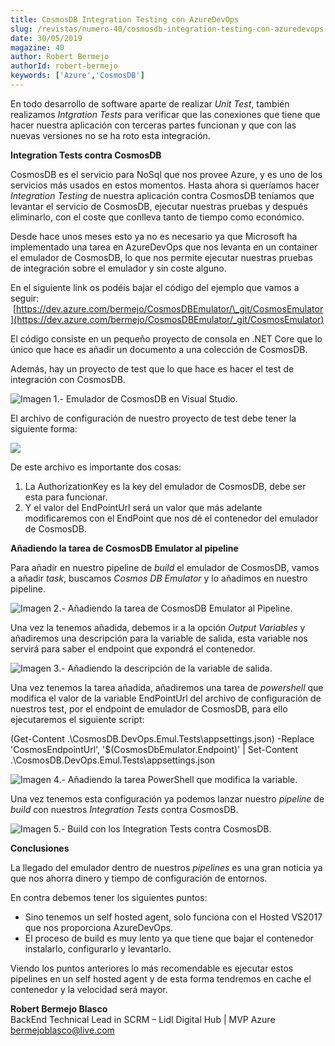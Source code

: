 ```yaml
---
title: CosmosDB Integration Testing con AzureDevOps
slug: /revistas/numero-40/cosmosdb-integration-testing-con-azuredevops
date: 30/05/2019
magazine: 40
author: Robert Bermejo
authorId: robert-bermejo
keywords: ['Azure','CosmosDB']
---
```






En todo desarrollo de software aparte de realizar *Unit Test*, también realizamos *Intgration Tests* para verificar que las conexiones que tiene que hacer nuestra aplicación con terceras partes funcionan y que con las nuevas versiones no se ha roto esta integración.

**Integration Tests contra CosmosDB**

CosmosDB es el servicio para NoSql que nos provee Azure, y es uno de los servicios más usados en estos momentos. Hasta ahora si queríamos hacer *Integration Testing* de nuestra aplicación contra CosmosDB teníamos que levantar el servicio de CosmosDB, ejecutar nuestras pruebas y después eliminarlo, con el coste que conlleva tanto de tiempo como económico.

Desde hace unos meses esto ya no es necesario ya que Microsoft ha implementado una tarea en AzureDevOps que nos levanta en un container el emulador de CosmosDB, lo que nos permite ejecutar nuestras pruebas de integración sobre el emulador y sin coste alguno.

En el siguiente link os podéis bajar el código del ejemplo que vamos a seguir:  [https://dev.azure.com/bermejo/CosmosDBEmulator/\_git/CosmosEmulator](https://dev.azure.com/bermejo/CosmosDBEmulator/_git/CosmosEmulator)

El código consiste en un pequeño proyecto de consola en .NET Core que lo único que hace es añadir un documento a una colección de CosmosDB.

Además, hay un proyecto de test que lo que hace es hacer el test de integración con CosmosDB.

![Imagen 1.- Emulador de CosmosDB en Visual Studio.](../../../images/numero40/cosmosdb-integration-testing-con-azuredevops/image1.png)

El archivo de configuración de nuestro proyecto de test debe tener la siguiente forma:

![](../../../images/numero40/cosmosdb-integration-testing-con-azuredevops/image2.png)

De este archivo es importante dos cosas:

1. La AuthorizationKey es la key del emulador de CosmosDB, debe ser esta para funcionar.
2. Y el valor del EndPointUrl será un valor que más adelante modificaremos con el EndPoint que nos dé el contenedor del emulador de CosmosDB.


**Añadiendo la tarea de CosmosDB Emulator al pipeline**

Para añadir en nuestro pipeline de *build* el emulador de CosmosDB, vamos a añadir *task*, buscamos *Cosmos DB Emulator* y lo añadimos en nuestro pipeline.

![Imagen 2.- Añadiendo la tarea de CosmosDB Emulator al Pipeline.](../../../images/numero40/cosmosdb-integration-testing-con-azuredevops/image3.png)

Una vez la tenemos añadida, debemos ir a la opción *Output Variables* y añadiremos una descripción para la variable de salida, esta variable nos servirá para saber el endpoint que expondrá el contenedor.​

![Imagen 3.- Añadiendo la descripción de la variable de salida.](../../../images/numero40/cosmosdb-integration-testing-con-azuredevops/image4.png)

Una vez tenemos la tarea añadida, añadiremos una tarea de *powershell* que modifica el valor de la variable EndPointUrl del archivo de configuración de nuestros test, por el endpoint de emulador de CosmosDB, para ello ejecutaremos el siguiente script:

(Get-Content .\CosmosDB.DevOps.Emul.Tests\appsettings.json) -Replace 'CosmosEndpointUrl', '$(CosmosDbEmulator.Endpoint)' | Set-Content .\CosmosDB.DevOps.Emul.Tests\appsettings.json

![Imagen 4.- Añadiendo la tarea PowerShell que modifica la variable.](../../../images/numero40/cosmosdb-integration-testing-con-azuredevops/image5.png)

Una vez tenemos esta configuración ya podemos lanzar nuestro *pipeline* de *build* con nuestros *Integration Tests* contra CosmosDB.

![Imagen 5.- Build con los Integration Tests contra CosmosDB.](../../../images/numero40/cosmosdb-integration-testing-con-azuredevops/image6.png)

**Conclusiones**

La llegado del emulador dentro de nuestros *pipelines* es una gran noticia ya que nos ahorra dinero y tiempo de configuración de entornos.

En contra debemos tener los siguientes puntos:

- Sino tenemos un self hosted agent, solo funciona con el Hosted VS2017 que nos proporciona AzureDevOps.
- El proceso de build es muy lento ya que tiene que bajar el contenedor instalarlo, configurarlo y levantarlo.


Viendo los puntos anteriores lo más recomendable es ejecutar estos pipelines en un self hosted agent y de esta forma tendremos en cache el contenedor y la velocidad será mayor.



**Robert Bermejo Blasco** <br />
BackEnd Technical Lead in SCRM – Lidl Digital Hub | MVP Azure <br />
bermejoblasco@live.com 
 
